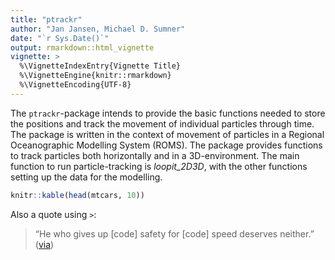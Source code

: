 ```yaml
---
title: "ptrackr"
author: "Jan Jansen, Michael D. Sumner"
date: "`r Sys.Date()`"
output: rmarkdown::html_vignette
vignette: >
  %\VignetteIndexEntry{Vignette Title}
  %\VignetteEngine{knitr::rmarkdown}
  %\VignetteEncoding{UTF-8}
---
```


The `ptrackr`-package intends to provide the basic functions needed to store the positions and track the movement of individual particles through time. The package is written in the context of movement of particles in a Regional Oceanographic Modelling System (ROMS).
The package provides functions to track particles both horizontally and in a 3D-environment.
The main function to run particle-tracking is *loopit_2D3D*, with the other functions setting up the data for the modelling.


```r
knitr::kable(head(mtcars, 10))
```

Also a quote using `>`:

> "He who gives up [code] safety for [code] speed deserves neither."
([via](https://twitter.com/hadleywickham/status/504368538874703872))
